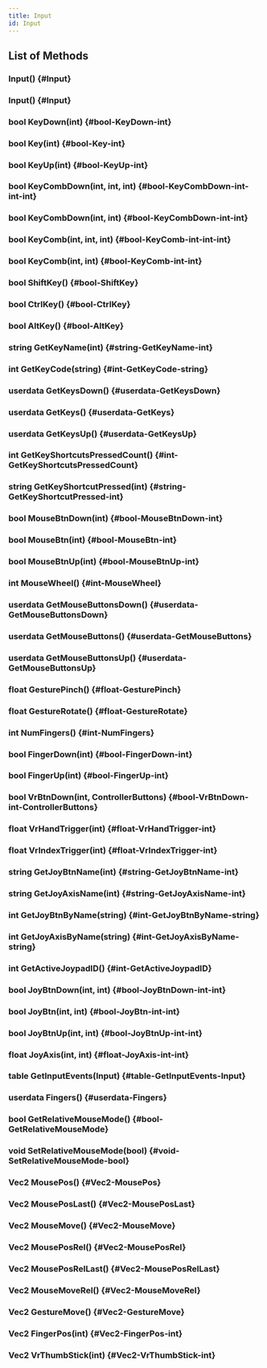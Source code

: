 ```yaml
---
title: Input
id: Input
---
```


## List of Methods

### Input() {#Input}

### Input() {#Input}

### bool KeyDown(int) {#bool-KeyDown-int}

### bool Key(int) {#bool-Key-int}

### bool KeyUp(int) {#bool-KeyUp-int}

### bool KeyCombDown(int, int, int) {#bool-KeyCombDown-int-int-int}

### bool KeyCombDown(int, int) {#bool-KeyCombDown-int-int}

### bool KeyComb(int, int, int) {#bool-KeyComb-int-int-int}

### bool KeyComb(int, int) {#bool-KeyComb-int-int}

### bool ShiftKey() {#bool-ShiftKey}

### bool CtrlKey() {#bool-CtrlKey}

### bool AltKey() {#bool-AltKey}

### string GetKeyName(int) {#string-GetKeyName-int}

### int GetKeyCode(string) {#int-GetKeyCode-string}

### userdata GetKeysDown() {#userdata-GetKeysDown}

### userdata GetKeys() {#userdata-GetKeys}

### userdata GetKeysUp() {#userdata-GetKeysUp}

### int GetKeyShortcutsPressedCount() {#int-GetKeyShortcutsPressedCount}

### string GetKeyShortcutPressed(int) {#string-GetKeyShortcutPressed-int}

### bool MouseBtnDown(int) {#bool-MouseBtnDown-int}

### bool MouseBtn(int) {#bool-MouseBtn-int}

### bool MouseBtnUp(int) {#bool-MouseBtnUp-int}

### int MouseWheel() {#int-MouseWheel}

### userdata GetMouseButtonsDown() {#userdata-GetMouseButtonsDown}

### userdata GetMouseButtons() {#userdata-GetMouseButtons}

### userdata GetMouseButtonsUp() {#userdata-GetMouseButtonsUp}

### float GesturePinch() {#float-GesturePinch}

### float GestureRotate() {#float-GestureRotate}

### int NumFingers() {#int-NumFingers}

### bool FingerDown(int) {#bool-FingerDown-int}

### bool FingerUp(int) {#bool-FingerUp-int}

### bool VrBtnDown(int, ControllerButtons) {#bool-VrBtnDown-int-ControllerButtons}

### float VrHandTrigger(int) {#float-VrHandTrigger-int}

### float VrIndexTrigger(int) {#float-VrIndexTrigger-int}

### string GetJoyBtnName(int) {#string-GetJoyBtnName-int}

### string GetJoyAxisName(int) {#string-GetJoyAxisName-int}

### int GetJoyBtnByName(string) {#int-GetJoyBtnByName-string}

### int GetJoyAxisByName(string) {#int-GetJoyAxisByName-string}

### int GetActiveJoypadID() {#int-GetActiveJoypadID}

### bool JoyBtnDown(int, int) {#bool-JoyBtnDown-int-int}

### bool JoyBtn(int, int) {#bool-JoyBtn-int-int}

### bool JoyBtnUp(int, int) {#bool-JoyBtnUp-int-int}

### float JoyAxis(int, int) {#float-JoyAxis-int-int}

### table GetInputEvents(Input) {#table-GetInputEvents-Input}

### userdata Fingers() {#userdata-Fingers}

### bool GetRelativeMouseMode() {#bool-GetRelativeMouseMode}

### void SetRelativeMouseMode(bool) {#void-SetRelativeMouseMode-bool}

### Vec2 MousePos() {#Vec2-MousePos}

### Vec2 MousePosLast() {#Vec2-MousePosLast}

### Vec2 MouseMove() {#Vec2-MouseMove}

### Vec2 MousePosRel() {#Vec2-MousePosRel}

### Vec2 MousePosRelLast() {#Vec2-MousePosRelLast}

### Vec2 MouseMoveRel() {#Vec2-MouseMoveRel}

### Vec2 GestureMove() {#Vec2-GestureMove}

### Vec2 FingerPos(int) {#Vec2-FingerPos-int}

### Vec2 VrThumbStick(int) {#Vec2-VrThumbStick-int}

